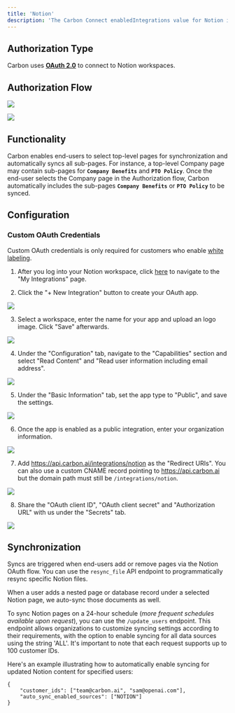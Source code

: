 ```yaml
---
title: 'Notion'
description: 'The Carbon Connect enabledIntegrations value for Notion is `NOTION`.'
---
```


## Authorization Type

Carbon uses **[OAuth 2.0](https://developers.notion.com/docs/authorization)** to connect to Notion workspaces.

## Authorization Flow

![](https://files.readme.io/0fa801d-image.png)

![](https://files.readme.io/f72df4f-image.png)

## Functionality

Carbon enables end-users to select top-level pages for synchronization and automatically syncs all sub-pages. For instance, a top-level Company page may contain sub-pages for **`Company Benefits`** and **`PTO Policy`**. Once the end-user selects the Company page in the Authorization flow, Carbon automatically includes the sub-pages **`Company Benefits`** or **`PTO Policy`** to be synced.

## Configuration

### Custom OAuth Credentials

<Warning>Custom OAuth credentials is only required for customers who enable [white labeling](/learn/customize/whitelabel).</Warning>

1. After you log into your Notion workspace, click [here](https://www.notion.so/my-integrations) to navigate to the "My Integrations" page.

2. Click the "+ New Integration" button to create your OAuth app.

![](https://imagedelivery.net/_sHUUMiZokZ59YDFOZEZTw/8a673422-d3d8-4f28-6143-2a52e1ad9800/public)

3. Select a workspace, enter the name for your app and upload an logo image. Click "Save" afterwards.

![](https://imagedelivery.net/_sHUUMiZokZ59YDFOZEZTw/bdf83b63-158c-4230-b2cf-477729af9700/public)

4. Under the "Configuration" tab, navigate to the "Capabilities" section and select "Read Content" and "Read user information including email address".

![](https://imagedelivery.net/_sHUUMiZokZ59YDFOZEZTw/3cffdce6-4a9c-4797-a902-5ca4e572f100/public)

5. Under the "Basic Information" tab, set the app type to "Public", and save the settings.

![](https://imagedelivery.net/_sHUUMiZokZ59YDFOZEZTw/18a4d04d-6c36-402b-91f6-816a2aa55000/public)

6. Once the app is enabled as a public integration, enter your organization information.

![](https://imagedelivery.net/_sHUUMiZokZ59YDFOZEZTw/b98cf99d-6a53-4463-92ab-0972f239fc00/public)

7. Add https://api.carbon.ai/integrations/notion as the "Redirect URIs". You can also use a custom CNAME record pointing to https://api.carbon.ai but the domain path must still be `/integrations/notion`.

![](https://imagedelivery.net/_sHUUMiZokZ59YDFOZEZTw/1e5bc6bc-638e-44e9-e8d7-b33f1fb1bd00/public)

8. Share the "OAuth client ID", "OAuth client secret" and "Authorization URL" with us under the "Secrets" tab.

![](https://imagedelivery.net/_sHUUMiZokZ59YDFOZEZTw/c4eee2fe-e72a-4836-a30a-623c12921000/public)


## Synchronization

Syncs are triggered when end-users add or remove pages via the Notion OAuth flow. You can use the `resync_file` API endpoint to programmatically resync specific Notion files.

When a user adds a nested page or database record under a selected Notion page, we auto-sync those documents as well.

To sync Notion pages on a 24-hour schedule (_more frequent schedules available upon request_), you can use the `/update_users` endpoint. This endpoint allows organizations to customize syncing settings according to their requirements, with the option to enable syncing for all data sources using the string 'ALL'. It's important to note that each request supports up to 100 customer IDs.

Here's an example illustrating how to automatically enable syncing for updated Notion content for specified users:

```
{
    "customer_ids": ["team@carbon.ai", "sam@openai.com"],
    "auto_sync_enabled_sources": ["NOTION"]
} 